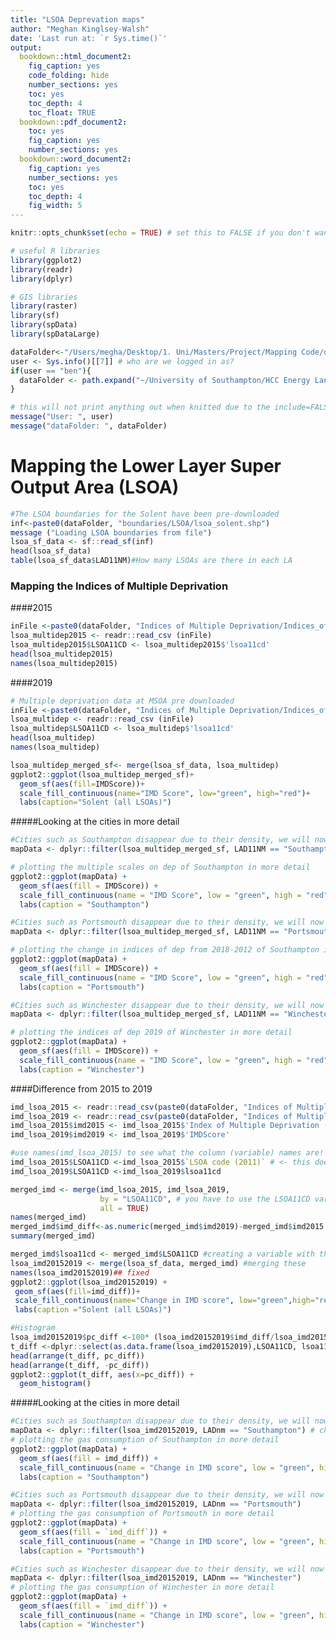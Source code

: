 ```yaml
---
title: "LSOA Deprevation maps"
author: "Meghan Kinglsey-Walsh"
date: 'Last run at: `r Sys.time()`'
output:
  bookdown::html_document2:
    fig_caption: yes
    code_folding: hide
    number_sections: yes
    toc: yes
    toc_depth: 4
    toc_float: TRUE
  bookdown::pdf_document2:
    toc: yes
    fig_caption: yes
    number_sections: yes
  bookdown::word_document2: 
    fig_caption: yes
    number_sections: yes
    toc: yes
    toc_depth: 4
    fig_width: 5
---
```


```r
knitr::opts_chunk$set(echo = TRUE) # set this to FALSE if you don't want the code in the final output

# useful R libraries
library(ggplot2)
library(readr)
library(dplyr)

# GIS libraries
library(raster)
library(sf)
library(spData)
library(spDataLarge)

dataFolder<-"/Users/megha/Desktop/1. Uni/Masters/Project/Mapping Code/data/" # default for Meghan
user <- Sys.info()[[7]] # who are we logged in as?
if(user == "ben"){
  dataFolder <- path.expand("~/University of Southampton/HCC Energy Landscape Mapping project - Documents/General/data/")
}

# this will not print anything out when knitted due to the include=FALSE setting in the chunk header
message("User: ", user)
message("dataFolder: ", dataFolder)
```

# Mapping the Lower Layer Super Output Area (LSOA)

```r
#The LSOA boundaries for the Solent have been pre-downloaded
inf<-paste0(dataFolder, "boundaries/LSOA/lsoa_solent.shp")
message ("Loading LSOA boundaries from file")
lsoa_sf_data <- sf::read_sf(inf)
head(lsoa_sf_data)
table(lsoa_sf_data$LAD11NM)#How many LSOAs are there in each LA
```

### Mapping the Indices of Multiple Deprivation
####2015
```r
inFile <-paste0(dataFolder, "Indices of Multiple Deprivation/Indices_of_Multiple_Deprivation_(IMD)_2015.csv")
lsoa_multidep2015 <- readr::read_csv (inFile)
lsoa_multidep2015$LSOA11CD <- lsoa_multidep2015$'lsoa11cd'
head(lsoa_multidep2015)
names(lsoa_multidep2015)
```

####2019
```r
# Multiple deprivation data at MSOA pre downloaded
inFile <-paste0(dataFolder, "Indices of Multiple Deprivation/Indices_of_Multiple_Deprivation_(IMD)_2019.csv")
lsoa_multidep <- readr::read_csv (inFile)
lsoa_multidep$LSOA11CD <- lsoa_multidep$'lsoa11cd'
head(lsoa_multidep)
names(lsoa_multidep)
```

```r
lsoa_multidep_merged_sf<- merge(lsoa_sf_data, lsoa_multidep)
ggplot2::ggplot(lsoa_multidep_merged_sf)+
  geom_sf(aes(fill=IMDScore))+
  scale_fill_continuous(name="IMD Score", low="green", high="red")+
  labs(caption="Solent (all LSOAs)")
```

#####Looking at the cities in more detail
```r
#Cities such as Southampton disappear due to their density, we will now map Southampton alone to see this area in more detail
mapData <- dplyr::filter(lsoa_multidep_merged_sf, LAD11NM == "Southampton")

# plotting the multiple scales on dep of Southampton in more detail
ggplot2::ggplot(mapData) + 
  geom_sf(aes(fill = IMDScore)) +
  scale_fill_continuous(name = "IMD Score", low = "green", high = "red") +
  labs(caption = "Southampton")
```
```r
#Cities such as Portsmouth disappear due to their density, we will now map Portsmouth alone to see this area in more detail
mapData <- dplyr::filter(lsoa_multidep_merged_sf, LAD11NM == "Portsmouth")

# plotting the change in indices of dep from 2018-2012 of Southampton in more detail
ggplot2::ggplot(mapData) + 
  geom_sf(aes(fill = IMDScore)) +
  scale_fill_continuous(name = "IMD Score", low = "green", high = "red") +
  labs(caption = "Portsmouth")
```
```r
#Cities such as Winchester disappear due to their density, we will now map Winchester alone to see this area in more detail
mapData <- dplyr::filter(lsoa_multidep_merged_sf, LAD11NM == "Winchester")

# plotting the indices of dep 2019 of Winchester in more detail
ggplot2::ggplot(mapData) + 
  geom_sf(aes(fill = IMDScore)) +
  scale_fill_continuous(name = "IMD Score", low = "green", high = "red") +
  labs(caption = "Winchester")
```
####Difference from 2015 to 2019
```r
imd_lsoa_2015 <- readr::read_csv(paste0(dataFolder, "Indices of Multiple Deprivation/File_5_ID_2015_Scores_for_the_Indices_of_Deprivation.csv")) # see https://www.gov.uk/government/statistics/english-indices-of-deprivation-2015 - this file has the actual indices in it, the other files (I don't know which you are using) have the ranks
imd_lsoa_2019 <- readr::read_csv(paste0(dataFolder, "Indices of Multiple Deprivation/Indices_of_Multiple_Deprivation_(IMD)_2019.csv"))
imd_lsoa_2015$imd2015 <- imd_lsoa_2015$'Index of Multiple Deprivation (IMD) Score'
imd_lsoa_2019$imd2019 <- imd_lsoa_2019$'IMDScore'

#use names(imd_lsoa_2015) to see what the column (variable) names are!
imd_lsoa_2015$LSOA11CD <-imd_lsoa_2015$`LSOA code (2011)` # <- this does!
imd_lsoa_2019$LSOA11CD <-imd_lsoa_2019$lsoa11cd

merged_imd <- merge(imd_lsoa_2015, imd_lsoa_2019, 
                    by = "LSOA11CD", # you have to use the LSOA11CD variable you just created! 'lsoa11cd' doesn't exist in these two datasets...
                    all = TRUE)
names(merged_imd)
merged_imd$imd_diff<-as.numeric(merged_imd$imd2019)-merged_imd$imd2015
summary(merged_imd)
```
```r
merged_imd$lsoa11cd <- merged_imd$LSOA11CD #creating a variable with the LSOA code in the same name as in sf_data - check what you created above!
lsoa_imd20152019 <- merge(lsoa_sf_data, merged_imd) #merging these
names(lsoa_imd20152019)## fixed
ggplot2::ggplot(lsoa_imd20152019) +
 geom_sf(aes(fill=imd_diff))+ 
 scale_fill_continuous(name="Change in IMD score", low="green",high="red")+
 labs(caption ="Solent (all LSOAs)")

#Histogram
lsoa_imd20152019$pc_diff <-100* (lsoa_imd20152019$imd_diff/lsoa_imd20152019$imd2015)
t_diff <-dplyr::select(as.data.frame(lsoa_imd20152019),LSOA11CD, lsoa11cd, imd2015, imd2019, imd_diff, pc_diff)
head(arrange(t_diff, pc_diff))
head(arrange(t_diff, -pc_diff))
ggplot2::ggplot(t_diff, aes(x=pc_diff)) +
  geom_histogram()
```
#####Looking at the cities in more detail
```r
#Cities such as Southampton disappear due to their density, we will now map Southampton alone to see this area in more detail
mapData <- dplyr::filter(lsoa_imd20152019, LADnm == "Southampton") # check names of variables! Use the data file with the geometry in it
# plotting the gas consumption of Southampton in more detail
ggplot2::ggplot(mapData) + 
  geom_sf(aes(fill = imd_diff)) +
  scale_fill_continuous(name = "Change in IMD score", low = "green", high = "red") +
  labs(caption = "Southampton")
```
```r
#Cities such as Portsmouth disappear due to their density, we will now map Portsmouth alone to see this area in more detail
mapData <- dplyr::filter(lsoa_imd20152019, LADnm == "Portsmouth")
# plotting the gas consumption of Portsmouth in more detail
ggplot2::ggplot(mapData) + 
  geom_sf(aes(fill = `imd_diff`)) +
  scale_fill_continuous(name = "Change in IMD score", low = "green", high = "red") +
  labs(caption = "Portsmouth")
```
```r
#Cities such as Winchester disappear due to their density, we will now map Winchester alone to see this area in more detail
mapData <- dplyr::filter(lsoa_imd20152019, LADnm == "Winchester")
# plotting the gas consumption of Winchester in more detail
ggplot2::ggplot(mapData) + 
  geom_sf(aes(fill = `imd_diff`)) +
  scale_fill_continuous(name = "Change in IMD score", low = "green", high = "red") +
  labs(caption = "Winchester")
```




